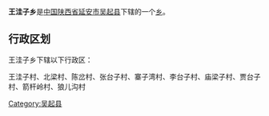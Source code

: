 {{中国乡级行政区
|行政区全称 = 王洼子乡
|景观照片文件名 = 
|景观照片描述 = 
|汉语拼音 =
|其他语言 = 
|其他语言名称 = 
|位置图文件名 = 
|位置图描述 = 
|自定义图片=
|上级行政区 = [[陕西省|陕西省]][[延安市|延安市]][[吴起县|吴起县]]
|行政区类别 = [[乡级行政区|乡]]
|行政区划代码 = 
|行政区划 = 
|村委会 = 
|居委会 = 
|建置时间 = 
|领导职位 = 
|领导名称 = 
|政府驻地 = 
|毗邻 = 
|地理坐标 = 
|总面积 = 
|总人口 = 
|户籍人口 = 
|户籍人口年份 = 
|常住人口 = 
|常住人口年份 = 
|人口密度 = 
|GDP = 
|邮政编码 = 
|电话区号 = 
|官方网站 = 
|网站名称 = 
}}
'''王洼子乡'''是[[中华人民共和国|中国]][[陕西省|陕西省]][[延安市|延安市]][[吴起县|吴起县]]下辖的一个[[乡级行政区|乡]]。

== 行政区划 ==
王洼子乡下辖以下行政区：

王洼子村、北梁村、陈岔村、张台子村、寨子湾村、李台子村、庙梁子村、贾台子村、箭杆岭村、狼儿沟村

{{陕西小作品}}
{{吴起县行政区划}}

[[Category:吴起县|Category:吴起县]]